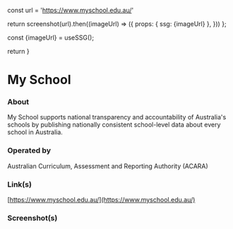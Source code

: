
const url = 'https://www.myschool.edu.au/'

return screenshot(url).then((imageUrl) => ({
props: { ssg: {imageUrl} },
}))
};

const {imageUrl} = useSSG();

return <ScreenshotImage imageUrl={imageUrl}/>
}

# My School

### About

My School supports national transparency and accountability of Australia's schools by publishing nationally consistent school-level data about every school in Australia.

### Operated by

Australian Curriculum, Assessment and Reporting Authority (ACARA)

### Link(s)

[https://www.myschool.edu.au/](https://www.myschool.edu.au/)

### Screenshot(s)

<Screenshot />
